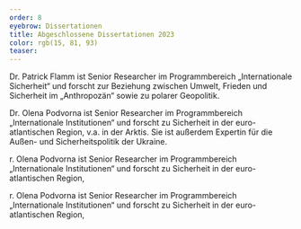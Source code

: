 ```yaml
---
order: 8
eyebrow: Dissertationen
title: Abgeschlossene Dissertationen 2023 
color: rgb(15, 81, 93)
teaser: 
---
```


<PersonList>
<Person name="Hande Abay Gaspar" image="assets/Hande_Doktorhut_Filter_RGB.jpg">

Dr. Patrick Flamm ist Senior Researcher im Programmbereich „Internationale Sicherheit“ und forscht zur Beziehung zwischen Umwelt, Frieden und Sicherheit im „Anthropozän“ sowie zu polarer Geopolitik.

</Person>
<Person name ="Ben Christian" image="assets/Ben_Christian_Doktorhut_Filter_RGB.jpg">

Dr. Olena Podvorna ist Senior Researcher im Programmbereich „Internationale Institutionen“ und forscht zu Sicherheit in der euro-atlantischen Region, v.a. in der Arktis. Sie ist außerdem Expertin für die Außen- und Sicherheitspolitik der Ukraine.

</Person>

<Person name="Anton Peez" image="assets/Anton Doktorhut_verkleinert_Filter_RGB.jpg">

r. Olena Podvorna ist Senior Researcher im Programmbereich „Internationale Institutionen“ und forscht zu Sicherheit in der euro-atlantischen Region, 
</Person>
<Person name="Clara Auguste Süß" image="assets/Clara Süß_Filter_RGB.jpg">

r. Olena Podvorna ist Senior Researcher im Programmbereich „Internationale Institutionen“ und forscht zu Sicherheit in der euro-atlantischen Region, 
</Person>
</PersonList>